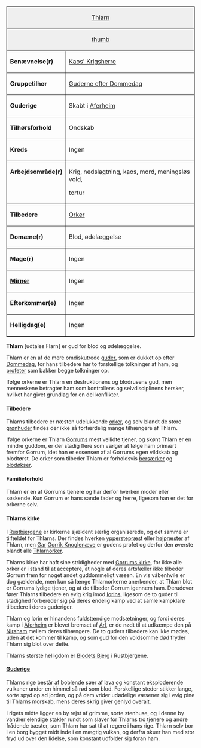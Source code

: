 {{title:Thlarn}}
{{author:Laura Holmegaard}}
{{timestamp:2011-01-23T10:02:54Z}}
{{copyright:Thlarn}}
<table border=1 cellpadding=2 cellspacing=0 align=right style="margin-left:1em">
<tr valign=top><td style="background:#efefef;" colspan=2 align=center>[[Thlarn]]
<tr valign=top><td style="background:#efefef;" colspan=2 align=center>[[Fil:Thlarn.jpg|thumb]]
<tr valign=top><td>'''Benævnelse(r)'''<td>[[Kaos' Krigsherre]]
<tr valign=top><td>''' Gruppetilhør'''<td>[[guderne|Guderne efter Dommedag]]
<tr valign=top><td>''' Guderige'''<td>Skabt i [[Aferheim]]
<tr valign=top><td>''' Tilhørsforhold'''<td>Ondskab
<tr valign=top><td>'''Kreds'''<td>Ingen
<tr valign=top><td>''' Arbejdsområde(r)'''<td>Krig, nedslagtning, kaos,
mord, meningsløs vold,

tortur
<tr valign=top><td>'''Tilbedere'''<td>[[Ork|Orker]]
<tr valign=top><td>'''Domæne(r)'''<td>Blod, ødelæggelse
<tr valign=top><td>''' Mage(r)'''<td>Ingen
<tr valign=top><td>'''[[Mirner]]'''<td>Ingen
<tr valign=top><td>'''Efterkommer(e)'''<td>Ingen
<tr valign=top><td>'''Helligdag(e)'''<td>Ingen
</table>'''Thlarn''' [udtales Flarn] er gud for blod og ødelæggelse.

Thlarn er en af de mere omdiskutrede [[guderne|guder]], som er dukket op efter [[Dommedag]], for hans tilbedere har to forskellige tolkninger af ham, og [[profet|profeter]] som bakker begge tolkninger op.

Ifølge orkerne er Thlarn en destruktionens og blodrusens gud, men menneskene betragter ham som kontrollens og selvdisciplinens hersker, hvilket har givet grundlag for en del konflikter.

====Tilbedere====
Thlarns tilbedere er næsten udelukkende [[ork|orker]], og selv blandt de store [[grønhud|grønhuder]] findes der ikke så forfærdelig mange tilhængere af Thlarn.

Ifølge orkerne er Thlarn [[Gorrum|Gorrums]] mest vellidte tjener, og skønt Thlarn er en mindre guddom, er der stadig flere som vælger at følge ham primært fremfor Gorrum, idet han er essensen af al Gorrums egen vildskab og blodtørst.
De orker som tilbeder Thlarn er forholdsvis [[bersærk|bersærker]] og [[blodøkse|blodøkser]].

====Familieforhold====
Thlarn er en af Gorrums tjenere og har derfor hverken moder eller søskende. Kun Gorrum er hans sande fader og herre, ligesom han er det for orkerne selv.

====Thlarns kirke====
I [[Rustbjergene]] er kirkerne sjældent særlig organiserede, og det samme er tilfældet for Thlarns. Der findes hverken [[ypperstepræst]] eller [[højpræst|højpræster]] af Thlarn, men [[Gar]] [[Gorrik Knoglenæve]] er gudens profet og derfor den øverste blandt alle [[Thlarnork|Thlarnorker]].

Thlarns kirke har haft sine stridigheder med [[Gorrum|Gorrums kirke]], for ikke alle orker er i stand til at acceptere, at nogle af deres artsfæller ikke tilbeder Gorrum frem for noget andet guddommeligt væsen. En vis våbenhvile er dog gældende, men kun så længe Thlarnorkerne anerkender, at Thlarn blot er Gorrums lydige tjener, og at de tilbeder Gorrum igennem ham.
Derudover fører Thlarns tilbedere en evig krig imod [[Iorin|Iorins]], ligesom de to guder til stadighed forbereder sig på deres endelig kamp ved at samle kampklare tilbedere i deres guderiger.

Thlarn og Iorin er hinandens fuldstændige modsætninger, og fordi deres kamp i [[Aferheim]] er blevet bremset af [[Arl]], er de nødt til at udkæmpe den på [[Niraham]] mellem deres tilhængere. De to guders tilbedere kan ikke mødes, uden at det kommer til kamp, og som gud for den voldsomme død fryder Thlarn sig blot over dette.

Thlarns største helligdom er [[Blodets Bjerg]] i Rustbjergene.

====[[Guderige]]====
Thlarns rige består af boblende søer af lava og konstant eksploderende vulkaner under en himmel så rød som blod. Forskellige steder stikker lange, sorte spyd op ad jorden, og på dem vrider udødelige væsener sig i evig pine til Thlarns morskab, mens deres skrig giver genlyd overalt.

I rigets midte ligger en by rejst af grimme, sorte stenhuse, og i denne by vandrer elendige stakler rundt som slaver for Thlarns tro tjenere og andre frådende bæster, som Thlarn har sat til at regere i hans rige. Thlarn selv bor i en borg bygget midt inde i en mægtig vulkan, og derfra skuer han med stor fryd ud over den lidelse, som konstant udfolder sig foran ham.